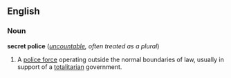 ==English==
===Noun===
'''secret police''' (''[[uncountable]], often treated as a plural'')

#A [[police force]] operating outside the normal boundaries of law, usually in support of a [[totalitarian]] government.